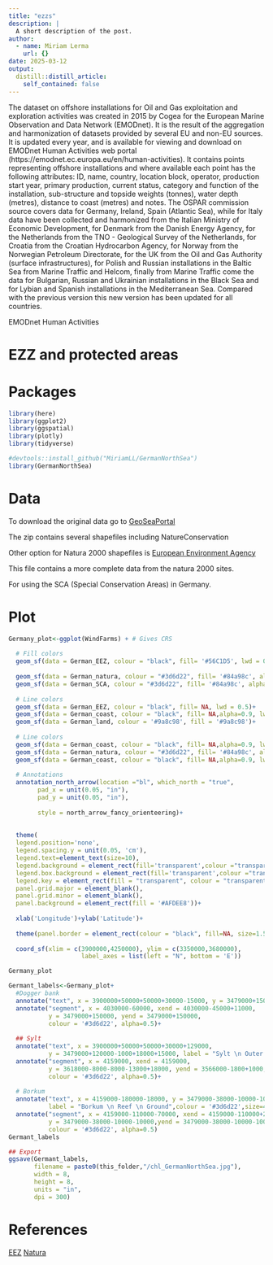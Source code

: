 ```yaml
---
title: "ezzs"
description: |
  A short description of the post.
author:
  - name: Miriam Lerma
    url: {}
date: 2025-03-12
output:
  distill::distill_article:
    self_contained: false
---
```



The dataset on offshore installations for Oil and Gas exploitation and exploration activities was created in 2015 by Cogea for the European Marine Observation and Data Network (EMODnet). It is the result of the aggregation and harmonization of datasets provided by several EU and non-EU sources. It is updated every year, and is available for viewing and download on EMODnet Human Activities web portal (https://emodnet.ec.europa.eu/en/human-activities). It contains points representing offshore installations and where available each point has the following attributes: ID, name, country, location block, operator, production start year, primary production, current status, category and function of the installation, sub-structure and topside weights (tonnes), water depth (metres), distance to coast (metres) and notes. The OSPAR commission source covers data for Germany, Ireland, Spain (Atlantic Sea), while for Italy data have been collected and harmonized from the Italian Ministry of Economic Development, for Denmark from the Danish Energy Agency, for the Netherlands from the TNO - Geological Survey of the Netherlands, for Croatia from the Croatian Hydrocarbon Agency, for Norway from the Norwegian Petroleum Directorate, for the UK from the Oil and Gas Authority (surface infrastructures), for Polish and Russian installations in the Baltic Sea from Marine Traffic and Helcom, finally from Marine Traffic come the data for Bulgarian, Russian and Ukrainian installations in the Black Sea and for Lybian and Spanish installations in the Mediterranean Sea. Compared with the previous version this new version has been updated for all countries.

EMODnet Human Activities

# EZZ and protected areas

# Packages

```r
library(here)
library(ggplot2)
library(ggspatial)
library(plotly)
library(tidyverse)
```


```r
#devtools::install_github("MiriamLL/GermanNorthSea")
library(GermanNorthSea)
```

# Data

To download the original data go to [GeoSeaPortal](https://www.bsh.de/DE/THEMEN/Offshore/Meeresraumplanung/Raumordnungsplan_2021/raumordnungsplan-2021_node.html)

The zip contains several shapefiles including NatureConservation

Other option for Natura 2000 shapefiles is [European Environment Agency](https://www.eea.europa.eu/en/datahub/datahubitem-view/6fc8ad2d-195d-40f4-bdec-576e7d1268e4)

This file contains a more complete data from the natura 2000 sites.

For using the SCA (Special Conservation Areas) in Germany.

# Plot

```r
Germany_plot<-ggplot(WindFarms) + # Gives CRS
  
  # Fill colors
  geom_sf(data = German_EEZ, colour = "black", fill= '#56C1D5', lwd = 0.5)+
  
  geom_sf(data = German_natura, colour = "#3d6d22", fill= '#84a98c', alpha=0.5,lwd = 0.5)+
  geom_sf(data = German_SCA, colour = "#3d6d22", fill= '#84a98c', alpha=0.5,lwd = 0.5)+
 
  # Line colors
  geom_sf(data = German_EEZ, colour = "black", fill= NA, lwd = 0.5)+
  geom_sf(data = German_coast, colour = "black", fill= NA,alpha=0.9, lwd = 0.5,linetype="dashed")+
  geom_sf(data = German_land, colour = '#9a8c98', fill = '#9a8c98')+
  
  # Line colors
  geom_sf(data = German_coast, colour = "black", fill= NA,alpha=0.9, lwd = 0.5,linetype="dashed")+
  geom_sf(data = German_natura, colour = "#3d6d22", fill= '#84a98c', alpha=0.5,lwd = 0.5)+
  geom_sf(data = German_coast, colour = "black", fill= NA,alpha=0.9, lwd = 0.5,linetype="dashed")+
  
  # Annotations
  annotation_north_arrow(location ="bl", which_north = "true", 
        pad_x = unit(0.05, "in"), 
        pad_y = unit(0.05, "in"),
        
        style = north_arrow_fancy_orienteering)+
  
  
  theme(
  legend.position='none',
  legend.spacing.y = unit(0.05, 'cm'),
  legend.text=element_text(size=10),
  legend.background = element_rect(fill='transparent',colour ="transparent"),
  legend.box.background = element_rect(fill='transparent',colour ="transparent"),
  legend.key = element_rect(fill = "transparent", colour = "transparent"),
  panel.grid.major = element_blank(),
  panel.grid.minor = element_blank(),
  panel.background = element_rect(fill = '#AFDEE8'))+
  
  xlab('Longitude')+ylab('Latitude')+
  
  theme(panel.border = element_rect(colour = "black", fill=NA, size=1.5))+
  
  coord_sf(xlim = c(3900000,4250000), ylim = c(3350000,3680000),
                    label_axes = list(left = "N", bottom = 'E'))

Germany_plot
```

```r
Germant_labels<-Germany_plot+
  #Dogger bank
  annotate("text", x = 3900000+50000+50000+30000-15000, y = 3479000+150000, label = "Dogger\n Bank",colour = '#3d6d22',size=4.5)+
  annotate("segment", x = 4030000-60000, xend = 4030000-45000+11000, 
           y = 3479000+150000, yend = 3479000+150000,
           colour = '#3d6d22', alpha=0.5)+
  
  ## Sylt
  annotate("text", x = 3900000+50000+50000+30000+129000, 
           y = 3479000+120000-1000+18000+15000, label = "Sylt \n Outer \n Reef",colour = '#3d6d22',size=4.5)+
  annotate("segment", x = 4159000, xend = 4159000, 
           y = 3618000-8000-8000-13000+18000, yend = 3566000-1800+1000,
           colour = '#3d6d22', alpha=0.5)+
  
  # Borkum
  annotate("text", x = 4159000-180000-18000, y = 3479000-38000-10000-10000, 
           label = "Borkum \n Reef \n Ground",colour = '#3d6d22',size=4.5)+
  annotate("segment", x = 4159000-110000-70000, xend = 4159000-110000+22000+6000, 
           y = 3479000-38000-10000-10000,yend = 3479000-38000-10000-10000,
           colour = '#3d6d22', alpha=0.5)
Germant_labels
```


```r
## Export
ggsave(Germant_labels,
       filename = paste0(this_folder,"/chl_GermanNorthSea.jpg"),
       width = 8, 
       height = 8, 
       units = "in",
       dpi = 300)
```

# References

[EEZ]()
[Natura]()